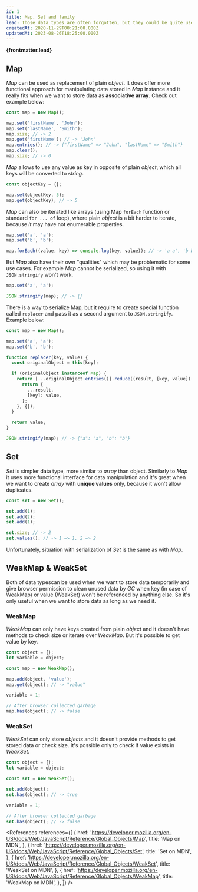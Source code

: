 ```yaml
---
id: 1
title: Map, Set and family
lead: Those data types are often forgotten, but they could be quite useful.
createdAt: 2020-11-29T00:21:00.000Z
updatedAt: 2023-08-26T18:25:00.000Z
---
```



<Heading title={frontmatter.title} />

**{frontmatter.lead}**

## Map

_Map_ can be used as replacement of plain _object_.
It does offer more functional approach for manipulating data stored in _Map_ instance and it really fits when we want to store data as **associative array**.
Check out example below:

```js
const map = new Map();

map.set('firstName', 'John');
map.set('lastName', 'Smith');
map.size; // -> 2
map.get('firstName'); // -> 'John'
map.entries(); // -> {"firstName" => "John", "lastName" => "Smith"}
map.clear();
map.size; // -> 0
```

_Map_ allows to use any value as key in opposite of plain _object_, which all keys will be converted to _string_.

```js
const objectKey = {};

map.set(objectKey, 5);
map.get(objectKey); // -> 5
```

_Map_ can also be iterated like arrays (using Map `forEach` function or standard `for ... of` loop),
where plain _object_ is a bit harder to iterate, because _it_ may have not enumerable properties.

```js
map.set('a', 'a');
map.set('b', 'b');

map.forEach((value, key) => console.log(key, value)); // -> 'a a', 'b b'
```

But _Map_ also have their own "qualities" which may be problematic for some use cases.
For example _Map_ cannot be serialized, so using it with `JSON.stringify` won't work.

```js
map.set('a', 'a');

JSON.stringify(map); // -> {}
```

There is a way to serialize Map, but it require to create special function called `replacer` and pass it as a second argument to `JSON.stringify`.
Example below:

```js
const map = new Map();

map.set('a', 'a');
map.set('b', 'b');

function replacer(key, value) {
  const originalObject = this[key];

  if (originalObject instanceof Map) {
    return [...originalObject.entries()].reduce((result, [key, value]) => {
      return {
        ...result,
        [key]: value,
      };
    }, {});
  }

  return value;
}

JSON.stringify(map); // -> {"a": "a", "b": "b"}
```

## Set

_Set_ is simpler data type, more similar to _array_ than object.
Similarly to _Map_ it uses more functional interface for data manipulation and it's great when we want to create _array_ with **unique values** only, because it won't allow duplicates.

```js
const set = new Set();

set.add(1);
set.add(2);
set.add(1);

set.size; // -> 2
set.values(); // -> 1 => 1, 2 => 2
```

Unfortunately, situation with serialization of _Set_ is the same as with _Map_.

## WeakMap & WeakSet

Both of data typescan be used when we want to store data temporarily and give browser permission to clean unused data by _GC_ when key (in case of WeakMap) or value (WeakSet) won't be referenced by anything else.
So it's only useful when we want to store data as long as we need it.

### WeakMap

_WeakMap_ can only have keys created from plain _object_ and it doesn't have methods to check size or iterate over _WeakMap_.
But it's possible to get value by key.

```js
const object = {};
let variable = object;

const map = new WeakMap();

map.add(object, 'value');
map.get(object); // -> "value"

variable = 1;

// After browser collected garbage
map.has(object); // -> false
```

### WeakSet

_WeakSet_ can only store _objects_ and it doesn't provide methods to get stored data or check size.
It's possible only to check if value exists in _WeakSet_.

```js
const object = {};
let variable = object;

const set = new WeakSet();

set.add(object);
set.has(object); // -> true

variable = 1;

// After browser collected garbage
set.has(object); // -> false
```

<References
  references={[
    {
      href: 'https://developer.mozilla.org/en-US/docs/Web/JavaScript/Reference/Global_Objects/Map',
      title: 'Map on MDN',
    },
    {
      href: 'https://developer.mozilla.org/en-US/docs/Web/JavaScript/Reference/Global_Objects/Set',
      title: 'Set on MDN',
    },
    {
      href: 'https://developer.mozilla.org/en-US/docs/Web/JavaScript/Reference/Global_Objects/WeakSet',
      title: 'WeakSet on MDN',
    },
    {
      href: 'https://developer.mozilla.org/en-US/docs/Web/JavaScript/Reference/Global_Objects/WeakMap',
      title: 'WeakMap on MDN',
    },
  ]}
/>

<Summary createdAt={frontmatter.createdAt} updatedAt={frontmatter.updatedAt} />

